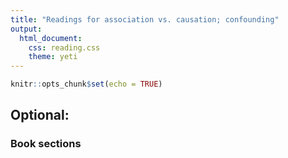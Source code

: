 ```yaml
---
title: "Readings for association vs. causation; confounding"
output: 
  html_document:
    css: reading.css
    theme: yeti
---
```


```r
knitr::opts_chunk$set(echo = TRUE)
```


## Optional:

### Book sections

<!-- - [Data Analysis Using Regression and Multilevel/Hierarchical Models](https://www.amazon.com/gp/product/052168689X/ref=as_li_qf_sp_asin_il_tl?ie=UTF8&camp=1789&creative=9325&creativeASIN=052168689X&linkCode=as2&tag=andrsblog0f-20&linkId=PX5B5V6ZPCT2UIYV) by Gelman A., and Hill, J.: -->
<!--     + Section 14: Multilevel logistic regression -->

<!-- - [An Introduction to Categorical Data Analysis, Second Edition](https://www.amazon.com/Introduction-Categorical-Analysis-Probability-Statistics/dp/1119405262) by Alan Agresti: -->
<!--     + Section 10: Random Effects: Generalized Linear Mixed Models   -->
<!--     Download pdf versions of individual chapters, including this one, via Duke library [here](https://find.library.duke.edu/catalog/DUKE005142588). Let me know if you have trouble downloading the chapter. -->


<!-- ### Articles -->

<!-- - S.K. Sarkar, Habshah Midi and Sohel Rana, 2011, *[Detection of Outliers and Influential Observations in Binary Logistic Regression: An Empirical Study](https://scialert.net/fulltextmobile/?doi=jas.2011.26.35)*, Journal of Applied Sciences, 11: 26-35. -->